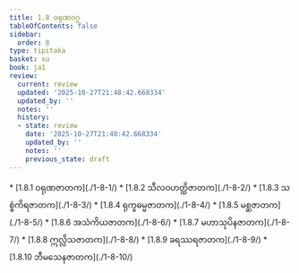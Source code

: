 ```yaml
---
title: 1.8 ဝရုဏဝဂ္ဂ
tableOfContents: false
sidebar:
  order: 8
type: tipitaka
basket: su
book: ja1
review:
  current: review
  updated: '2025-10-27T21:48:42.668334'
  updated_by: ''
  notes: ''
  history:
  - state: review
    date: '2025-10-27T21:48:42.668334'
    updated_by: ''
    notes: ''
    previous_state: draft
---
```



<ReviewStatus review={frontmatter.review} showDetails={true} />

<HypothesisAnnotation frontmatter={frontmatter} />

<DynamicBreadcrumb />



<TableOfContents book="ja1" section="1.8">
* [1.8.1 ဝရုဏဇာတက](./1-8-1/)
* [1.8.2 သီလဝဟတ္ထိဇာတက](./1-8-2/)
* [1.8.3 သစ္စံကိရဇာတက](./1-8-3/)
* [1.8.4 ရုက္ခဓမ္မဇာတက](./1-8-4/)
* [1.8.5 မစ္ဆဇာတက](./1-8-5/)
* [1.8.6 အသံကိယဇာတက](./1-8-6/)
* [1.8.7 မဟာသုပိနဇာတက](./1-8-7/)
* [1.8.8 ဣလ္လိသဇာတက](./1-8-8/)
* [1.8.9 ခရဿရဇာတက](./1-8-9/)
* [1.8.10 ဘီမသေနဇာတက](./1-8-10/)
</TableOfContents>